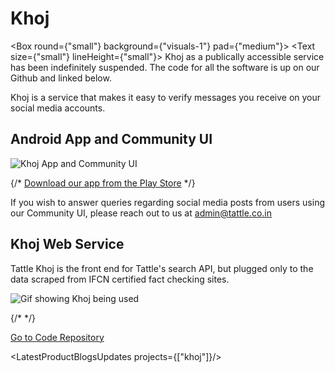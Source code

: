 
# Khoj

<Box round={"small"} background={"visuals-1"} pad={"medium"}>
    <Text size={"small"} lineHeight={"small"}>
    Khoj as a publically accessible service has been indefinitely suspended. The code for all the software is up on our Github and linked below. 
    </Text>
</Box>

Khoj is a service that makes it easy to verify messages you receive on your social media accounts.

## Android App and Community UI

![Khoj App and Community UI](../../images/khoj-app-community-ui.png)

{/* [Download our app from the Play Store](https://play.google.com/store/apps/details?id=in.co.tattle.khoj) */}

If you wish to answer queries regarding social media posts from users using our Community UI, please reach out to us at admin@tattle.co.in

## Khoj Web Service

Tattle Khoj is the front end for Tattle's search API, but plugged only to the data scraped from IFCN certified fact checking sites.

![Gif showing Khoj being used](https://tattle-media.s3.amazonaws.com/khoj-demo.gif)

{/* <!-- [Go to Service](https://services.tattle.co.in/khoj/) --> */}

[Go to Code Repository](https://github.com/tattle-made/kosh)

<LatestProductBlogsUpdates projects={["khoj"]}/>
